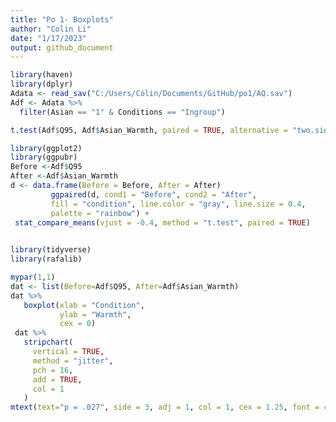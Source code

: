 ---
title: "Po 1- Boxplots"
author: "Colin Li"
date: "1/17/2023"
output: github_document
---

```{r}
library(haven)
library(dplyr)
Adata <- read_sav("C:/Users/Colin/Documents/GitHub/po1/AQ.sav")
Adf <- Adata %>% 
  filter(Asian == "1" & Conditions == "Ingroup")

t.test(Adf$Q95, Adf$Asian_Warmth, paired = TRUE, alternative = "two.sided")


```

```{r}
library(ggplot2)
library(ggpubr)
Before <-Adf$Q95
After <-Adf$Asian_Warmth
d <- data.frame(Before = Before, After = After)
         ggpaired(d, cond1 = "Before", cond2 = "After",
         fill = "condition", line.color = "gray", line.size = 0.4,
         palette = "rainbow") +
 stat_compare_means(vjust = -0.4, method = "t.test", paired = TRUE)
  

```


```{r}

library(tidyverse)
library(rafalib)

mypar(1,1)
dat <- list(Before=Adf$Q95, After=Adf$Asian_Warmth)
dat %>%
   boxplot(xlab = "Condition",
           ylab = "Warmth",
           cex = 0)
 dat %>%
   stripchart(
     vertical = TRUE,
     method = "jitter",
     pch = 16,
     add = TRUE,
     col = 1
   )
mtext(text="p = .027", side = 3, adj = 1, col = 1, cex = 1.25, font = 4)
```


